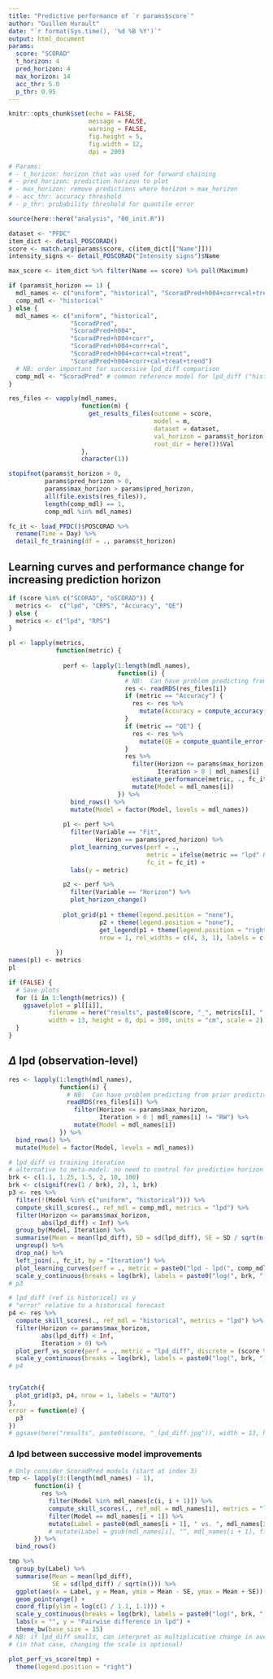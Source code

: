 ```yaml
---
title: "Predictive performance of `r params$score`"
author: "Guillem Hurault"
date: "`r format(Sys.time(), '%d %B %Y')`"
output: html_document
params:
  score: "SCORAD"
  t_horizon: 4
  pred_horizon: 4
  max_horizon: 14
  acc_thr: 5.0
  p_thr: 0.95
---
```


```r
knitr::opts_chunk$set(echo = FALSE,
                      message = FALSE,
                      warning = FALSE,
                      fig.height = 5,
                      fig.width = 12,
                      dpi = 200)

# Params:
# - t_horizon: horizon that was used for forward chaining
# - pred_horizon: prediction horizon to plot
# - max_horizon: remove predictions where horizon > max_horizon
# - acc_thr: accuracy threshold
# - p_thr: probability threshold for quantile error

source(here::here("analysis", "00_init.R"))

dataset <- "PFDC"
item_dict <- detail_POSCORAD()
score <- match.arg(params$score, c(item_dict[["Name"]]))
intensity_signs <- detail_POSCORAD("Intensity signs")$Name

max_score <- item_dict %>% filter(Name == score) %>% pull(Maximum)

if (params$t_horizon == 1) {
  mdl_names <- c("uniform", "historical", "ScoradPred+h004+corr+cal+treat") 
  comp_mdl <- "historical"
} else {
  mdl_names <- c("uniform", "historical",
                 "ScoradPred",
                 "ScoradPred+h004",
                 "ScoradPred+h004+corr",
                 "ScoradPred+h004+corr+cal",
                 "ScoradPred+h004+corr+cal+treat",
                 "ScoradPred+h004+corr+cal+treat+trend")
  # NB: order important for successive lpd_diff comparison
  comp_mdl <- "ScoradPred" # common reference model for lpd_diff ("historical" is used for lpd_diff vs y)
} 

res_files <- vapply(mdl_names,
                    function(m) {
                      get_results_files(outcome = score,
                                        model = m,
                                        dataset = dataset,
                                        val_horizon = params$t_horizon,
                                        root_dir = here())$Val
                    },
                    character(1))

stopifnot(params$t_horizon > 0,
          params$pred_horizon > 0,
          params$max_horizon > params$pred_horizon,
          all(file.exists(res_files)),
          length(comp_mdl) == 1,
          comp_mdl %in% mdl_names)

fc_it <- load_PFDC()$POSCORAD %>%
  rename(Time = Day) %>%
  detail_fc_training(df = ., params$t_horizon)
```

## Learning curves and performance change for increasing prediction horizon

```r
if (score %in% c("SCORAD", "oSCORAD")) {
  metrics <-  c("lpd", "CRPS", "Accuracy", "QE")
} else {
  metrics <- c("lpd", "RPS")
}

pl <- lapply(metrics,
             function(metric) {
               
               perf <- lapply(1:length(mdl_names),
                              function(i) {
                                # NB:  Can have problem predicting from prior predictive distribution for RW models
                                res <- readRDS(res_files[i])
                                if (metric == "Accuracy") {
                                  res <- res %>%
                                    mutate(Accuracy = compute_accuracy(res[["Score"]], res[["Samples"]], params$acc_thr))
                                }
                                if (metric == "QE") {
                                  res <- res %>%
                                    mutate(QE = compute_quantile_error(res[["Score"]], res[["Samples"]], params$p_thr))
                                }
                                res %>%
                                  filter(Horizon <= params$max_horizon,
                                         Iteration > 0 | mdl_names[i] != "RW") %>%
                                  estimate_performance(metric, ., fc_it, adjust_horizon = !(mdl_names[i] %in% c("historical", "uniform"))) %>%
                                  mutate(Model = mdl_names[i])
                              }) %>%
                 bind_rows() %>%
                 mutate(Model = factor(Model, levels = mdl_names))
               
               p1 <- perf %>%
                 filter(Variable == "Fit",
                        Horizon == params$pred_horizon) %>%
                 plot_learning_curves(perf = .,
                                      metric = ifelse(metric == "lpd" && score %in% c("SCORAD", "oSCORAD"), "", metric),
                                      fc_it = fc_it) +
                 labs(y = metric)

               p2 <- perf %>%
                 filter(Variable == "Horizon") %>%
                 plot_horizon_change()
               
               plot_grid(p1 + theme(legend.position = "none"),
                         p2 + theme(legend.position = "none"),
                         get_legend(p1 + theme(legend.position = "right")),
                         nrow = 1, rel_widths = c(4, 3, 1), labels = c("A", "B", ""))
               
             })
names(pl) <- metrics
pl

if (FALSE) {
  # Save plots
  for (i in 1:length(metrics)) {
    ggsave(plot = pl[[i]],
           filename = here("results", paste0(score, "_", metrics[i], ".jpg")),
           width = 13, height = 8, dpi = 300, units = "cm", scale = 2)
  }
}
```

## $\Delta$ lpd (observation-level)

```r
res <- lapply(1:length(mdl_names),
              function(i) {
                # NB:  Can have problem predicting from prior predictive distribution for RW models
                readRDS(res_files[i]) %>%
                  filter(Horizon <= params$max_horizon,
                         Iteration > 0 | mdl_names[i] != "RW") %>% 
                  mutate(Model = mdl_names[i])
              }) %>%
  bind_rows() %>%
  mutate(Model = factor(Model, levels = mdl_names))

# lpd_diff vs training iteration
# alternative to meta-model: no need to control for prediction horizon or patient with non-constant forecast
brk <- c(1.1, 1.25, 1.5, 2, 10, 100)
brk <- c(signif(rev(1 / brk), 2), 1, brk)
p3 <- res %>%
  filter(!(Model %in% c("uniform", "historical"))) %>%
  compute_skill_scores(., ref_mdl = comp_mdl, metrics = "lpd") %>%
  filter(Horizon <= params$max_horizon,
         abs(lpd_diff) < Inf) %>%
  group_by(Model, Iteration) %>%
  summarise(Mean = mean(lpd_diff), SD = sd(lpd_diff), SE = SD / sqrt(n())) %>%
  ungroup() %>%
  drop_na() %>%
  left_join(., fc_it, by = "Iteration") %>%
  plot_learning_curves(perf = ., metric = paste0("lpd - lpd(", comp_mdl, ")"), fc_it = fc_it) +
  scale_y_continuous(breaks = log(brk), labels = paste0("log(", brk, ")"))
# p3

# lpd_diff (ref is historical) vs y
# "error" relative to a historical forecast
p4 <- res %>%
  compute_skill_scores(., ref_mdl = "historical", metrics = "lpd") %>%
  filter(Horizon <= params$max_horizon,
         abs(lpd_diff) < Inf,
         Iteration > 0) %>%
  plot_perf_vs_score(perf = ., metric = "lpd_diff", discrete = (score %in% intensity_signs), max_score = max_score) +
  scale_y_continuous(breaks = log(brk), labels = paste0("log(", brk, ")"))
# p4


tryCatch({
  plot_grid(p3, p4, nrow = 1, labels = "AUTO")
},
error = function(e) {
  p3
})
# ggsave(here("results", paste0(score, "_lpd_diff.jpg")), width = 13, height = 8, dpi = 300, units = "cm", scale = 2.5)
```

### $\Delta$ lpd between successive model improvements

```r
# Only consider ScoradPred models (start at index 3)
tmp <- lapply(3:(length(mdl_names) - 1),
       function(i) {
         res %>%
           filter(Model %in% mdl_names[c(i, i + 1)]) %>%
           compute_skill_scores(., ref_mdl = mdl_names[i], metrics = "lpd") %>%
           filter(Model == mdl_names[i + 1]) %>%
           mutate(Label = paste0(mdl_names[i + 1], " vs. ", mdl_names[i]))
           # mutate(Label = gsub(mdl_names[i], "", mdl_names[i + 1], fixed = TRUE))
       }) %>%
  bind_rows()

tmp %>%
  group_by(Label) %>%
  summarise(Mean = mean(lpd_diff),
            SE = sd(lpd_diff) / sqrt(n())) %>%
  ggplot(aes(x = Label, y = Mean, ymin = Mean - SE, ymax = Mean + SE)) +
  geom_pointrange() +
  coord_flip(ylim = log(c(1 / 1.1, 1.1))) +
  scale_y_continuous(breaks = log(brk), labels = paste0("log(", brk, ")")) +
  labs(x = "", y = "Pairwise difference in lpd") +
  theme_bw(base_size = 15)
# NB: if lpd_diff smalls, can interpret as multiplicative change in average probability on the outcome
# (in that case, changing the scale is optional)

plot_perf_vs_score(tmp) +
  theme(legend.position = "right")
```
